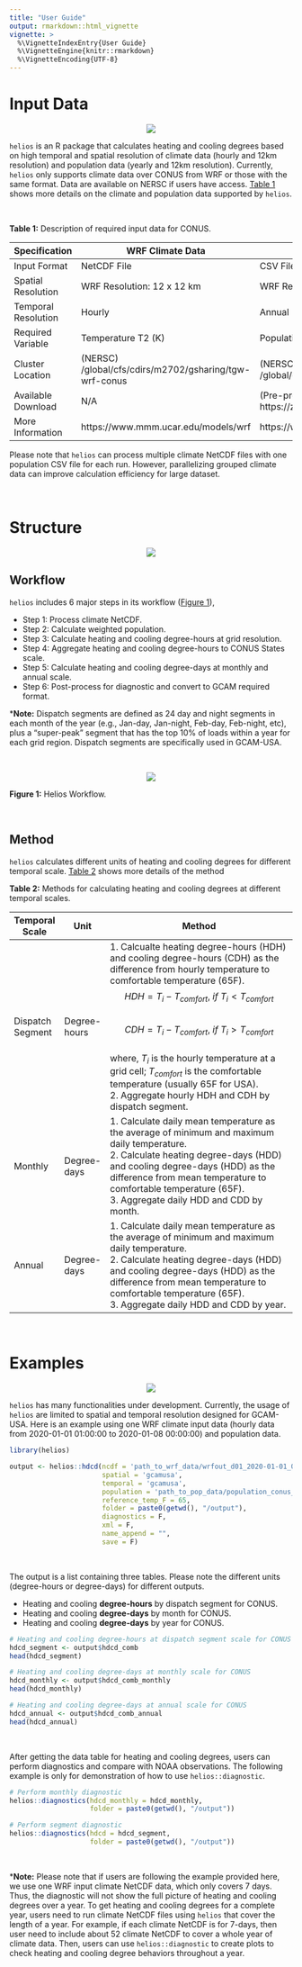 ```yaml
---
title: "User Guide"
output: rmarkdown::html_vignette
vignette: >
  %\VignetteIndexEntry{User Guide}
  %\VignetteEngine{knitr::rmarkdown}
  %\VignetteEncoding{UTF-8}
---
```



<!-------------------------->
<!-------------------------->
# Input Data
<!-------------------------->
<!-------------------------->
<p align="center"> <img src="vignetteFigs/divider.png"></p>

`helios` is an R package that calculates heating and cooling degrees based on high temporal and spatial resolution of climate data (hourly and 12km resolution) and population data (yearly and 12km resolution). Currently, `helios` only supports climate data over CONUS from WRF or those with the same format. Data are available on NERSC if users have access. [Table 1](#table1) shows more details on the climate and population data supported by `helios`.

<br />

<a name="table1"></a>
**Table 1:** Description of required input data for CONUS.

| Specification | WRF Climate Data | Population Data |
|---|---|---|
| Input Format | NetCDF File | CSV File |
| Spatial Resolution | WRF Resolution: 12 x 12 km | WRF Resolution: 12 x 12 km |
| Temporal Resolution | Hourly | Annual |
| Required Variable | Temperature T2 (K) | Population (Capita) |
| Cluster Location | (NERSC) /global/cfs/cdirs/m2702/gsharing/tgw-wrf-conus | (NERSC) /global/cfs/cdirs/m2702/gcamusa/hddcdd/pop_1km |
| Available Download | N/A | (Pre-processed) https://zenodo.org/record/3756179#.Y5fLK3bMKUl |
| More Information | https://www.mmm.ucar.edu/models/wrf | https://www.mdpi.com/2071-1050/12/8/3374 |

Please note that `helios` can process multiple climate NetCDF files with one population CSV file for each run. However, parallelizing grouped climate data can improve calculation efficiency for large dataset.

<br />

<!-------------------------->
<!-------------------------->
# Structure
<!-------------------------->
<!-------------------------->
<p align="center"> <img src="vignetteFigs/divider.png"></p>

## Workflow

`helios` includes 6 major steps in its workflow ([Figure 1](#figure1)),

* Step 1: Process climate NetCDF.
* Step 2: Calculate weighted population.
* Step 3: Calculate heating and cooling degree-hours at grid resolution.
* Step 4: Aggregate heating and cooling degree-hours to CONUS States scale.
* Step 5: Calculate heating and cooling degree-days at monthly and annual scale.
* Step 6: Post-process for diagnostic and convert to GCAM required format.

***Note:** Dispatch segments are defined as 24 day and night segments in each month of the year (e.g., Jan-day, Jan-night, Feb-day, Feb-night, etc), plus a "super-peak" segment that has the top 10% of loads within a year for each grid region. Dispatch segments are specifically used in GCAM-USA.

<br />

<p align="center"> <img src="vignetteFigs/helios_workflow.jpg"></p>
<a name="figure1"></a>
<p align="left" style="font-size:14px;"> **Figure 1:** Helios Workflow. </p>

<br />

## Method

`helios` calculates different units of heating and cooling degrees for different temporal scale. [Table 2](#table2) shows more details of the method

<a name="table2"></a>
**Table 2:** Methods for calculating heating and cooling degrees at different temporal scales.

| Temporal Scale | Unit | Method |
|----------------|----------------|----------------------------------------------------------------|
| Dispatch Segment | Degree-hours | 1. Calcualte heating degree-hours (HDH) and cooling degree-hours (CDH) as the difference from hourly temperature to comfortable temperature (65F). <br /> $$HDH = T_i - T_{comfort}, \ if \ T_i < T_{comfort}$$ <br /> $$CDH = T_i - T_{comfort}, \ if \ T_i > T_{comfort}$$ <br /> where, $T_i$ is the hourly temperature at a grid cell; $T_{comfort}$ is the comfortable temperature (usually 65F for USA). <br /> 2. Aggregate hourly HDH and CDH by dispatch segment. |
| Monthly | Degree-days | 1. Calculate daily mean temperature as the average of minimum and maximum daily temperature. <br /> 2. Calculate heating degree-days (HDD) and cooling degree-days (HDD) as the difference from mean temperature to comfortable temperature (65F). <br /> 3. Aggregate daily HDD and CDD by month. |
| Annual | Degree-days | 1. Calculate daily mean temperature as the average of minimum and maximum daily temperature. <br /> 2. Calculate heating degree-days (HDD) and cooling degree-days (HDD) as the difference from mean temperature to comfortable temperature (65F). <br /> 3. Aggregate daily HDD and CDD by year. |

<br />

<!-------------------------->
<!-------------------------->
# Examples
<!-------------------------->
<!-------------------------->
<p align="center"> <img src="vignetteFigs/divider.png"></p>

`helios` has many functionalities under development. Currently, the usage of `helios` are limited to spatial and temporal resolution designed for GCAM-USA. Here is an example using one WRF climate input data (hourly data from 2020-01-01 01:00:00 to 2020-01-08 00:00:00) and population data.

```r
library(helios)

output <- helios::hdcd(ncdf = 'path_to_wrf_data/wrfout_d01_2020-01-01_01%3A00%3A00.nc',
                       spatial = 'gcamusa',
                       temporal = 'gcamusa',
                       population = 'path_to_pop_data/population_conus_total_ssp2_2020-2100_wrf_wgs84.csv',
                       reference_temp_F = 65,
                       folder = paste0(getwd(), "/output"),
                       diagnostics = F,
                       xml = F,
                       name_append = "",
                       save = F)
```

<br />

The output is a list containing three tables. Please note the different units (degree-hours or degree-days) for different outputs.

* Heating and cooling **degree-hours** by dispatch segment for CONUS.
* Heating and cooling **degree-days** by month for CONUS.
* Heating and cooling **degree-days** by year for CONUS.

```r
# Heating and cooling degree-hours at dispatch segment scale for CONUS
hdcd_segment <- output$hdcd_comb
head(hdcd_segment)

# Heating and cooling degree-days at monthly scale for CONUS
hdcd_monthly <- output$hdcd_comb_monthly
head(hdcd_monthly)

# Heating and cooling degree-days at annual scale for CONUS
hdcd_annual <- output$hdcd_comb_annual
head(hdcd_annual)
```

<br />

After getting the data table for heating and cooling degrees, users can perform diagnostics and compare with NOAA observations. The following example is only for demonstration of how to use `helios::diagnostic`.


```r
# Perform monthly diagnostic
helios::diagnostics(hdcd_monthly = hdcd_monthly,
                    folder = paste0(getwd(), "/output"))
```


```r
# Perform segment diagnostic
helios::diagnostics(hdcd = hdcd_segment,
                    folder = paste0(getwd(), "/output"))

```

<br />

***Note:** Please note that if users are following the example provided here, we use one WRF input climate NetCDF data, which only covers 7 days. Thus, the diagnostic will not show the full picture of heating and cooling degrees over a year. To get heating and cooling degrees for a complete year, users need to run climate NetCDF files using `helios` that cover the length of a year. For example, if each climate NetCDF is for 7-days, then user need to include about 52 climate NetCDF to cover a whole year of climate data. Then, users can use `helios::diagnostic` to create plots to check  heating and cooling degree behaviors throughout a year.
